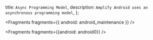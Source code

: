   title: `Async Programming Model`,
  description: `Amplify Android uses an asynchronous programming model`,
};


<Fragments fragments={{ android: android_maintenance }} />


<Fragments fragments={{android: android0}} />
